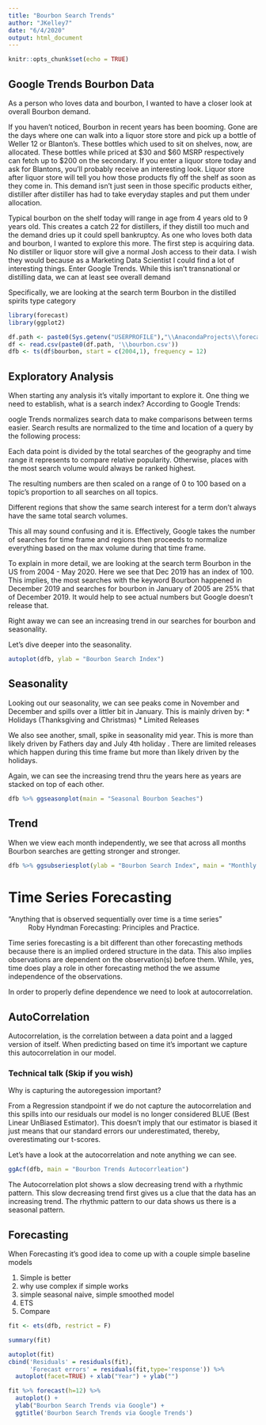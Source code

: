 ---
title: "Bourbon Search Trends"
author: "JKelley7"
date: "6/4/2020"
output: html_document
---

```{r setup, include=FALSE}
knitr::opts_chunk$set(echo = TRUE)
```

## Google Trends Bourbon Data

As a person who loves data and bourbon, I wanted to have a closer look at overall Bourbon demand. 

If you haven't noticed, Bourbon in recent years has been booming. Gone are the days where one can walk into a liquor store store and pick up a bottle of Weller 12 or Blanton's. These bottles which used to sit on shelves, now, are allocated. These bottles while priced at $30 and $60 MSRP respectively can fetch up to $200 on the secondary. If you enter a liquor store today and ask for Blantons, you'll probably receive an interesting look. Liquor store after liquor store will tell you how those products fly off the shelf as soon as they come in. This demand isn't just seen in those specific products either, distiller after distiller has had to take everyday staples and put them under allocation. 

Typical bourbon on the shelf today will range in age from 4 years old  to 9 years old. This creates a catch 22 for distillers, if they distill too much and the demand dries up it could spell bankruptcy. As one who loves both data and bourbon, I wanted to explore this more. 
The first step is acquiring data. No distiller or liquor store will give a normal Josh access to their data. I wish they would because as a Marketing Data Scientist I could find a lot of interesting things. Enter Google Trends. While this isn't transnational or distilling data, we can at least see overall demand

Specifically, we are looking at the search term Bourbon in the distilled spirits type category
```{r}
library(forecast)
library(ggplot2)
```

```{r}
df.path <- paste0(Sys.getenv("USERPROFILE"),"\\AnacondaProjects\\forecasting\\data")
df <- read.csv(paste0(df.path, '\\bourbon.csv'))
dfb <- ts(df$bourbon, start = c(2004,1), frequency = 12)

```

## Exploratory Analysis

When starting any analysis it's vitally important to explore it. One thing we need to establish, what is a search index? According to Google Trends:

oogle Trends normalizes search data to make comparisons between terms easier. Search results are normalized to the time and location of a query by the following process:

Each data point is divided by the total searches of the geography and time range it represents to compare relative popularity. Otherwise, places with the most search volume would always be ranked highest.

The resulting numbers are then scaled on a range of 0 to 100 based on a topic’s proportion to all searches on all topics.

Different regions that show the same search interest for a term don't always have the same total search volumes.

This all may sound confusing and it is. Effectively, Google takes the number of searches for time frame and regions then proceeds to normalize everything based on the max volume during that time frame. 

To explain in more detail, we are looking at the search term Bourbon in the US from 2004 - May 2020. Here we see that Dec 2019 has an index of 100. This implies, the most searches with the keyword Bourbon happened in December 2019 and searches for bourbon in January of 2005 are 25% that of December 2019. It would help to see actual numbers but Google doesn't release that.

Right away we can see an increasing trend in our searches for bourbon and seasonality. 

Let's dive deeper into the seasonality. 

```{r}
autoplot(dfb, ylab = "Bourbon Search Index")
```
## Seasonality

Looking out our seasonality, we can see peaks come in November and December and spills over a littler bit in January. This is mainly driven by:
* Holidays (Thanksgiving and Christmas)
* Limited Releases


We also see another, small, spike in seasonality mid year. This is more than likely driven by Fathers day and July 4th holiday . There are limited releases which happen during this time frame but more than likely driven by the holidays.

Again, we can see the increasing trend thru the years here as years are stacked on top of each other.


```{r}
dfb %>% ggseasonplot(main = "Seasonal Bourbon Seaches")
```
## Trend

When we view each month independently, we see that across all months Bourbon searches are getting stronger and stronger. 
```{r}
dfb %>% ggsubseriesplot(ylab = "Bourbon Search Index", main = "Monthly Bourbon Search Growth")
```

# Time Series Forecasting

"Anything that is observed sequentially over time is a time series"
~ Roby Hyndman Forecasting: Principles and Practice. 

Time series forecasting is a bit different than other forecasting methods because there is an implied ordered structure in the data. This also implies observations are dependent on the observation(s) before them. While, yes, time does play a role in other forecasting method the we assume independence of the observations. 

In order to properly define dependence we need to look at autocorrelation.

## AutoCorrelation

Autocorrelation, is the correlation between a data point and a lagged version of itself. When predicting based on time it's important we capture this autocorrelation in our model. 

### Technical talk (Skip if you wish)
Why is capturing the autoregession important?

From a Regression standpoint if we do not capture the autocorrelation and this spills into our residuals our model is no longer considered BLUE (Best Linear UnBiased Estimator). This doesn't imply that our estimator is biased it just means that our standard errors our underestimated, thereby, overestimating our t-scores.

Let's have a look at the autocorrelation and note anything we can see. 


```{r}
ggAcf(dfb, main = "Bourbon Trends Autocorrleation")
```
The Autocorrelation plot shows a slow decreasing trend with a rhythmic pattern. This slow decreasing trend first gives us a clue that the data has an increasing trend. The rhythmic pattern to our data shows us there is a seasonal pattern. 

## Forecasting

When Forecasting it's good idea to come up with a couple simple baseline models

1. Simple is better
2. why use complex if simple works
3. simple seasonal naive, simple smoothed model
4. ETS
5. Compare

```{r}
fit <- ets(dfb, restrict = F)
```



```{r}
summary(fit)
```


```{r}
autoplot(fit)
cbind('Residuals' = residuals(fit),
      'Forecast errors' = residuals(fit,type='response')) %>%
  autoplot(facet=TRUE) + xlab("Year") + ylab("")

```

```{r}
fit %>% forecast(h=12) %>%
  autoplot() +
  ylab("Bourbon Search Trends via Google") +
  ggtitle('Bourbon Search Trends via Google Trends')
```

